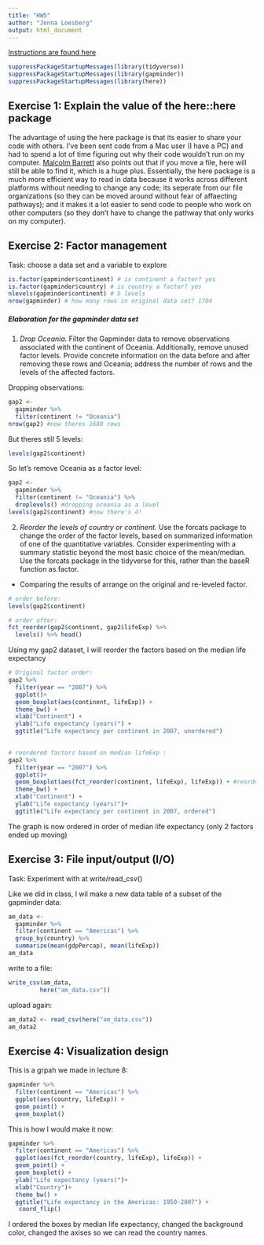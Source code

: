 ```yaml
---
title: "HW5"
author: "Jenna Loesberg"
output: html_document
---
```

[Instructions are found here](https://stat545.stat.ubc.ca/evaluation/hw05/hw05/)

```r
suppressPackageStartupMessages(library(tidyverse)) 
suppressPackageStartupMessages(library(gapminder))
suppressPackageStartupMessages(library(here))
```

## Exercise 1: Explain the value of the here::here package
The advantage of using the here package is that its easier to share your code with others. I've been sent code from a Mac user (I have a PC) and had to spend a lot of time figuring out why their code wouldn't run on my computer. [Malcolm Barrett](https://malco.io/2018/11/05/why-should-i-use-the-here-package-when-i-m-already-using-projects/) also points out that if you move a file, here will still be able to find it, which is a huge plus. Essentially, the here package is a much more efficient way to read in data because it works across different platforms without needing to change any code; its seperate from our file organizations (so they can be moved around without fear of affaecting pathways); and it makes it a lot easier to send code to people who work on other computers (so they don't have to change the pathway that only works on my computer).

## Exercise 2: Factor management
Task: choose a data set and a variable to explore

```r
is.factor(gapminder$continent) # is continent a factor? yes
is.factor(gapminder$country) # is country a factor? yes
nlevels(gapminder$continent) # 5 levels
nrow(gapminder) # how many rows in original data set? 1704
```

##### Elaboration for the gapminder data set
1. _Drop Oceania._ Filter the Gapminder data to remove observations associated with the continent of Oceania. Additionally, remove unused factor levels. Provide concrete information on the data before and after removing these rows and Oceania; address the number of rows and the levels of the affected factors.

Dropping observations:
```r
gap2 <- 
  gapminder %>% 
  filter(continent != "Oceania")
nrow(gap2) #now theres 1680 rows
```
But theres still 5 levels:
```r
levels(gap2$continent)
```

So let's remove Oceania as a factor level:
```r
gap2 <- 
  gapminder %>% 
  filter(continent != "Oceania") %>% 
  droplevels() #dropping oceania as a level
levels(gap2$continent) #now there's 4!
```

2. _Reorder the levels of country or continent._ Use the forcats package to change the order of the factor levels, based on summarized information of one of the quantitative variables. Consider experimenting with a summary statistic beyond the most basic choice of the mean/median. Use the forcats package in the tidyverse for this, rather than the baseR function as.factor.

- Comparing the results of arrange on the original and re-leveled factor.

```r
# order before:
levels(gap2$continent)
```

```r
# order after: 
fct_reorder(gap2$continent, gap2$lifeExp) %>% 
  levels() %>% head()
```

Using my gap2 dataset, I will reorder the factors based on the median life expectancy 

```r
# Original factor order:
gap2 %>% 
  filter(year == "2007") %>% 
  ggplot()+
  geom_boxplot(aes(continent, lifeExp)) + 
  theme_bw() +
  xlab("Continent") +
  ylab("Life expectancy (years)") +
  ggtitle("Life expectancy per continent in 2007, unordered")
  
```

```r
# reordered factors based on median lifeExp :
gap2 %>% 
  filter(year == "2007") %>% 
  ggplot()+
  geom_boxplot(aes(fct_reorder(continent, lifeExp), lifeExp)) + #reordering by median lifeexp
  theme_bw() +
  xlab("Continent") +
  ylab("Life expectancy (years)")+
  ggtitle("Life expectancy per continent in 2007, ordered")
```

The graph is now ordered in order of median life expectancy (only 2 factors ended up moving)

## Exercise 3:  File input/output (I/O)
Task: Experiment with at write/read_csv() 

Like we did in class, I wil make a new data table of a subset of the gapminder data:

```r
am_data <- 
  gapminder %>% 
  filter(continent == "Americas") %>% 
  group_by(country) %>% 
  summarize(mean(gdpPercap), mean(lifeExp))
am_data
```

write to a file:
```r
write_csv(am_data,
         here("am_data.csv"))
```
upload again:
```r
am_data2 <- read_csv(here("am_data.csv"))
am_data2
```

## Exercise 4: Visualization design

This is a grpah we made in lecture 8:
```r
gapminder %>% 
  filter(continent == "Americas") %>% 
  ggplot(aes(country, lifeExp)) + 
  geom_point() +
  geom_boxplot()
```

This is how I would make it now:
```r
gapminder %>% 
  filter(continent == "Americas") %>% 
  ggplot(aes(fct_reorder(country, lifeExp), lifeExp)) + 
  geom_point() +
  geom_boxplot() +
  ylab("Life expectancy (years)")+
  xlab("Country")+
  theme_bw() +
  ggtitle("Life expectancy in the Americas: 1950-2007") +
   coord_flip()
```
I ordered the boxes by median life expectancy, changed the background color, changed the axises so we can read the country names. 

